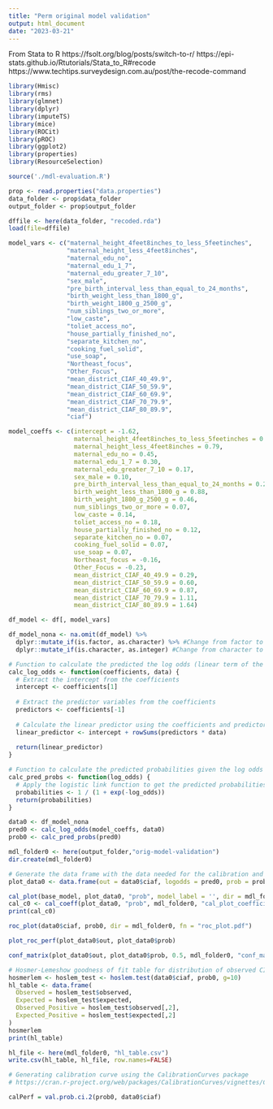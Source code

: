 ```yaml
---
title: "Perm original model validation"
output: html_document
date: "2023-03-21"
---
```


From Stata to R
https://fsolt.org/blog/posts/switch-to-r/
https://epi-stats.github.io/Rtutorials/Stata_to_R#recode
https://www.techtips.surveydesign.com.au/post/the-recode-command


```r
library(Hmisc)
library(rms)
library(glmnet)
library(dplyr)
library(imputeTS)
library(mice)
library(ROCit)
library(pROC)
library(ggplot2)
library(properties)
library(ResourceSelection)
```

```r
source('./mdl-evaluation.R')
```

```r
prop <- read.properties("data.properties")
data_folder <- prop$data_folder
output_folder <- prop$output_folder
```

```r
dffile <- here(data_folder, "recoded.rda")
load(file=dffile)
```

```r
model_vars <- c("maternal_height_4feet8inches_to_less_5feetinches",
                "maternal_height_less_4feet8inches",
                "maternal_edu_no",
                "maternal_edu_1_7",
                "maternal_edu_greater_7_10",
                "sex_male",
                "pre_birth_interval_less_than_equal_to_24_months",
                "birth_weight_less_than_1800_g",
                "birth_weight_1800_g_2500_g",
                "num_siblings_two_or_more",
                "low_caste",
                "toliet_access_no",
                "house_partially_finished_no",
                "separate_kitchen_no",
                "cooking_fuel_solid",
                "use_soap",
                "Northeast_focus",
                "Other_Focus",
                "mean_district_CIAF_40_49.9",
                "mean_district_CIAF_50_59.9",
                "mean_district_CIAF_60_69.9",
                "mean_district_CIAF_70_79.9",
                "mean_district_CIAF_80_89.9",
                "ciaf")

model_coeffs <- c(intercept = -1.62,  
                  maternal_height_4feet8inches_to_less_5feetinches = 0.34, 
                  maternal_height_less_4feet8inches = 0.79,
                  maternal_edu_no = 0.45,
                  maternal_edu_1_7 = 0.30,
                  maternal_edu_greater_7_10 = 0.17,
                  sex_male = 0.10,
                  pre_birth_interval_less_than_equal_to_24_months = 0.23,
                  birth_weight_less_than_1800_g = 0.88,
                  birth_weight_1800_g_2500_g = 0.46,
                  num_siblings_two_or_more = 0.07,
                  low_caste = 0.14,
                  toliet_access_no = 0.18,
                  house_partially_finished_no = 0.12,
                  separate_kitchen_no = 0.07,
                  cooking_fuel_solid = 0.07,
                  use_soap = 0.07,
                  Northeast_focus = -0.16,
                  Other_Focus = -0.23,
                  mean_district_CIAF_40_49.9 = 0.29,
                  mean_district_CIAF_50_59.9 = 0.60,
                  mean_district_CIAF_60_69.9 = 0.87,
                  mean_district_CIAF_70_79.9 = 1.11,
                  mean_district_CIAF_80_89.9 = 1.64)

df_model <- df[, model_vars] 

df_model_nona <- na.omit(df_model) %>%
  dplyr::mutate_if(is.factor, as.character) %>% #Change from factor to character (some reason converting 0s and 1s to 1s and 2s)
  dplyr::mutate_if(is.character, as.integer) #Change from character to integer
```

```r
# Function to calculate the predicted the log odds (linear term of the model)
calc_log_odds <- function(coefficients, data) {
  # Extract the intercept from the coefficients
  intercept <- coefficients[1]
  
  # Extract the predictor variables from the coefficients
  predictors <- coefficients[-1]
  
  # Calculate the linear predictor using the coefficients and predictor values
  linear_predictor <- intercept + rowSums(predictors * data)
  
  return(linear_predictor)
}

# Function to calculate the predicted probabilities given the log odds
calc_pred_probs <- function(log_odds) {
  # Apply the logistic link function to get the predicted probabilities
  probabilities <- 1 / (1 + exp(-log_odds))
  return(probabilities)
}
```

```r
data0 <- df_model_nona
pred0 <- calc_log_odds(model_coeffs, data0)
prob0 <- calc_pred_probs(pred0)
```

```r
mdl_folder0 <- here(output_folder,"orig-model-validation")
dir.create(mdl_folder0)

# Generate the data frame with the data needed for the calibration and ROC plots
plot_data0 <- data.frame(out = data0$ciaf, logodds = pred0, prob = prob0)

cal_plot(base_model, plot_data0, "prob", model_label = '', dir = mdl_folder0, fn = "cal_plot.pdf")
cal_c0 <- cal_coeff(plot_data0, "prob", mdl_folder0, "cal_plot_coefficients.txt")
print(cal_c0)

roc_plot(data0$ciaf, prob0, dir = mdl_folder0, fn = "roc_plot.pdf")
```

```r
plot_roc_perf(plot_data0$out, plot_data0$prob)
```

```r
conf_matrix(plot_data0$out, plot_data0$prob, 0.5, mdl_folder0, "conf_matrix.txt")
```

```r
# Hosmer-Lemeshow goodness of fit table for distribution of observed CIAF prevalence vs predicted prevalence
hosmerlem <- hoslem_test <- hoslem.test(data0$ciaf, prob0, g=10)
hl_table <- data.frame(
  Observed = hoslem_test$observed,
  Expected = hoslem_test$expected,
  Observed_Positive = hoslem_test$observed[,2],
  Expected_Positive = hoslem_test$expected[,2]
)
hosmerlem
print(hl_table)
```
```r
hl_file <- here(mdl_folder0, "hl_table.csv")
write.csv(hl_table, hl_file, row.names=FALSE)
```

```r
# Generating calibration curve using the CalibrationCurves package
# https://cran.r-project.org/web/packages/CalibrationCurves/vignettes/CalibrationCurves.html

calPerf = val.prob.ci.2(prob0, data0$ciaf)
```